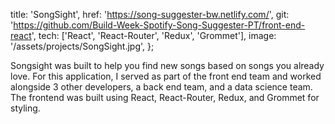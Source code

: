  title: 'SongSight',
  href: 'https://song-suggester-bw.netlify.com/',
  git:
    'https://github.com/Build-Week-Spotify-Song-Suggester-PT/front-end-react',
  tech: ['React', 'React-Router', 'Redux', 'Grommet'],
  image: '/assets/projects/SongSight.jpg',
};

Songsight was built to help you find new songs based on songs you already love. For this application, I served as part of the front end team and worked alongside 3 other developers, a back end team, and a data science team. The frontend was built using React, React-Router, Redux, and Grommet for styling.